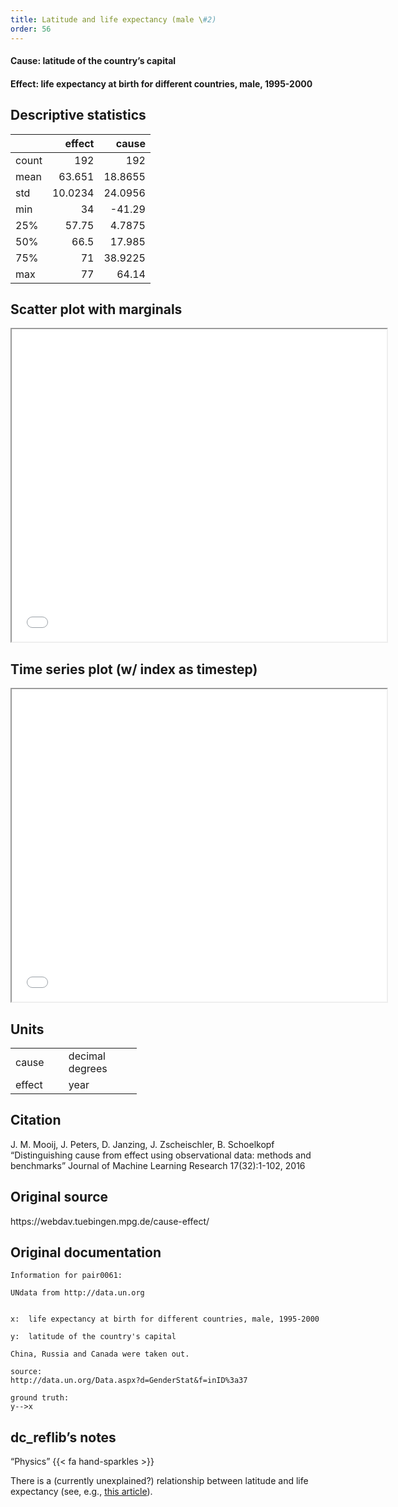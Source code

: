 ```yaml
---
title: Latitude and life expectancy (male \#2)
order: 56
---
```


#### **Cause**: latitude of the country's capital
#### **Effect**: life expectancy at birth for different countries, male, 1995-2000

## Descriptive statistics
|       |   effect |    cause |
|:------|---------:|---------:|
| count | 192      | 192      |
| mean  |  63.651  |  18.8655 |
| std   |  10.0234 |  24.0956 |
| min   |  34      | -41.29   |
| 25%   |  57.75   |   4.7875 |
| 50%   |  66.5    |  17.985  |
| 75%   |  71      |  38.9225 |
| max   |  77      |  64.14   |

## Scatter plot with marginals

```{=html}
<iframe width=600 height=500 src="plots/scatter_0061.html"></iframe>
```

## Time series plot (w/ index as timestep)

```{=html}
<iframe width=600 height=500 src="plots/series_0061.html"></iframe>
```

## Units
+----------+-----------------+
| cause    | decimal degrees |
+----------+-----------------+
| effect   | year            |
+----------+-----------------+


## Citation
J. M. Mooij, J. Peters, D. Janzing, J. Zscheischler, B. Schoelkopf
"Distinguishing cause from effect using observational data: methods and benchmarks"
Journal of Machine Learning Research 17(32):1-102, 2016

## Original source
https://webdav.tuebingen.mpg.de/cause-effect/

## Original documentation
```
Information for pair0061:

UNdata from http://data.un.org


x:	life expectancy at birth for different countries, male, 1995-2000

y:	latitude of the country's capital

China, Russia and Canada were taken out.

source:
http://data.un.org/Data.aspx?d=GenderStat&f=inID%3a37

ground truth:
y-->x
```


## dc_reflib's notes
::: {.callout-note title="Operational Causality"}
"Physics" {{< fa hand-sparkles >}} 

There is a (currently unexplained?) relationship between latitude and life expectancy (see, e.g., [this article](https://www.pnas.org/doi/10.1073/pnas.0900300106)).
:::